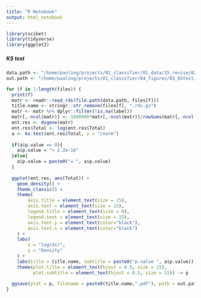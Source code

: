```yaml
---
title: "R Notebook"
output: html_notebook
---
```


```r
library(scibet)
library(tidyverse)
library(ggplot2)
```


##### KS test
```r
data.path <- "/home/pauling/projects/01_classifier/01_data/15_revise/02.CrossValidationData"
out.path <- "/home/pauling/projects/01_classifier/04_figures/03_KStest/02.log.ds"

for (f in 1:length(files)) {
  print(f)
  matr <- readr::read_rds(file.path(data.path, files[f]))
  title.name <- stringr::str_remove(files[f], ".rds.gz")
  matr <- matr %>% dplyr::filter(!is.na(label))
  matr[,-ncol(matr)] <- 1000000*matr[,-ncol(matr)]/rowSums(matr[,-ncol(matr)])
  ent.res <- dsgene(matr)
  ent.res$Total <- log(ent.res$Total)
  a <- ks.test(ent.res$Total, y = "rnorm")
  
  if(a$p.value == 0){
    a$p.value = "< 2.2e-16"
  }else{
    a$p.value = paste0("= ", a$p.value)
  }
  
  ggplot(ent.res, aes(Total)) +
    geom_density() +
    theme_classic() +
    theme(
        axis.title = element_text(size = 15),
        axis.text = element_text(size = 15),
        legend.title = element_text(size = 0),
        legend.text = element_text(size = 15),
        axis.text.y = element_text(color="black"),
        axis.text.x = element_text(color="black")
    ) +
    labs(
        x = "log(ds)",
        y = "Density"
    ) +
    labs(title = title.name, subtitle = paste0("p.value ", a$p.value)) +
    theme(plot.title = element_text(hjust = 0.5, size = 15), 
          plot.subtitle = element_text(hjust = 0.5, size = 15)) -> p
  
  ggsave(plot = p, filename = paste0(title.name,".pdf"), path = out.path, width = 5, height = 3.5, units = "in")
}
```
